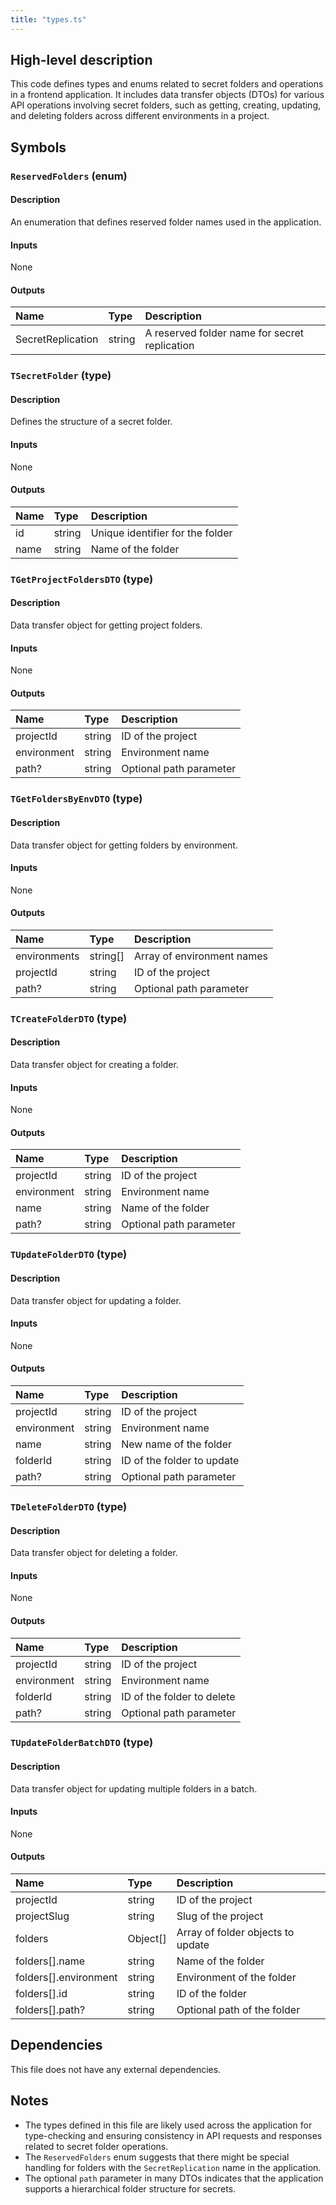 ```yaml
---
title: "types.ts"
---
```


## High-level description
This code defines types and enums related to secret folders and operations in a frontend application. It includes data transfer objects (DTOs) for various API operations involving secret folders, such as getting, creating, updating, and deleting folders across different environments in a project.

## Symbols

### `ReservedFolders` (enum)
#### Description
An enumeration that defines reserved folder names used in the application.

#### Inputs
None

#### Outputs
| Name | Type | Description |
|:-----|:-----|:------------|
| SecretReplication | string | A reserved folder name for secret replication |

### `TSecretFolder` (type)
#### Description
Defines the structure of a secret folder.

#### Inputs
None

#### Outputs
| Name | Type | Description |
|:-----|:-----|:------------|
| id | string | Unique identifier for the folder |
| name | string | Name of the folder |

### `TGetProjectFoldersDTO` (type)
#### Description
Data transfer object for getting project folders.

#### Inputs
None

#### Outputs
| Name | Type | Description |
|:-----|:-----|:------------|
| projectId | string | ID of the project |
| environment | string | Environment name |
| path? | string | Optional path parameter |

### `TGetFoldersByEnvDTO` (type)
#### Description
Data transfer object for getting folders by environment.

#### Inputs
None

#### Outputs
| Name | Type | Description |
|:-----|:-----|:------------|
| environments | string[] | Array of environment names |
| projectId | string | ID of the project |
| path? | string | Optional path parameter |

### `TCreateFolderDTO` (type)
#### Description
Data transfer object for creating a folder.

#### Inputs
None

#### Outputs
| Name | Type | Description |
|:-----|:-----|:------------|
| projectId | string | ID of the project |
| environment | string | Environment name |
| name | string | Name of the folder |
| path? | string | Optional path parameter |

### `TUpdateFolderDTO` (type)
#### Description
Data transfer object for updating a folder.

#### Inputs
None

#### Outputs
| Name | Type | Description |
|:-----|:-----|:------------|
| projectId | string | ID of the project |
| environment | string | Environment name |
| name | string | New name of the folder |
| folderId | string | ID of the folder to update |
| path? | string | Optional path parameter |

### `TDeleteFolderDTO` (type)
#### Description
Data transfer object for deleting a folder.

#### Inputs
None

#### Outputs
| Name | Type | Description |
|:-----|:-----|:------------|
| projectId | string | ID of the project |
| environment | string | Environment name |
| folderId | string | ID of the folder to delete |
| path? | string | Optional path parameter |

### `TUpdateFolderBatchDTO` (type)
#### Description
Data transfer object for updating multiple folders in a batch.

#### Inputs
None

#### Outputs
| Name | Type | Description |
|:-----|:-----|:------------|
| projectId | string | ID of the project |
| projectSlug | string | Slug of the project |
| folders | Object[] | Array of folder objects to update |
| folders[].name | string | Name of the folder |
| folders[].environment | string | Environment of the folder |
| folders[].id | string | ID of the folder |
| folders[].path? | string | Optional path of the folder |

## Dependencies
This file does not have any external dependencies.

## Notes
- The types defined in this file are likely used across the application for type-checking and ensuring consistency in API requests and responses related to secret folder operations.
- The `ReservedFolders` enum suggests that there might be special handling for folders with the `SecretReplication` name in the application.
- The optional `path` parameter in many DTOs indicates that the application supports a hierarchical folder structure for secrets.